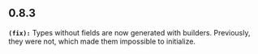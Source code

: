 ## 0.8.3
**`(fix):`** Types without fields are now generated with builders. Previously, they were not, which made them impossible to initialize.

